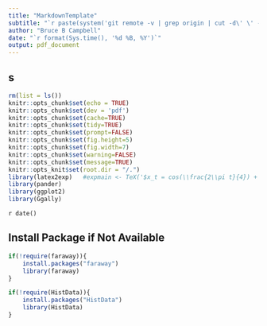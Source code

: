 ```yaml
---
title: "MarkdownTemplate"
subtitle: "`r paste(system('git remote -v | grep origin | cut -d\' \' -f1 | head -n 1',intern=TRUE),system('git log -1 | grep commit',intern=TRUE),sep=', ')`"
author: "Bruce B Campbell"
date: "`r format(Sys.time(), '%d %B, %Y')`"
output: pdf_document
---
```

s
---
```r
rm(list = ls())
knitr::opts_chunk$set(echo = TRUE)
knitr::opts_chunk$set(dev = 'pdf')
knitr::opts_chunk$set(cache=TRUE)
knitr::opts_chunk$set(tidy=TRUE)
knitr::opts_chunk$set(prompt=FALSE)
knitr::opts_chunk$set(fig.height=5)
knitr::opts_chunk$set(fig.width=7)
knitr::opts_chunk$set(warning=FALSE)
knitr::opts_chunk$set(message=TRUE)
knitr::opts_knit$set(root.dir = "/.")
library(latex2exp)   #expmain <- TeX('$x_t = cos(\\frac{2\\pi t}{4}) + w_t$');x = ts(cos(2*pi*0:500/4) + rnorm(500,0,1));plot(x,main =expmain )
library(pander)
library(ggplot2)
library(Ggally)
```

`r date()`


## Install Package if Not Available  
```r
if(!require(faraway)){
    install.packages("faraway")
    library(faraway)
}

if(!require(HistData)){
    install.packages("HistData")
    library(HistData)
}

```
